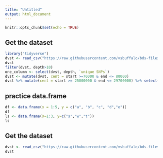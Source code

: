 ```yaml
---
title: "Untitled"
output: html_document
---
```


```r
knitr::opts_chunk$set(echo = TRUE)
```

## Get the dataset

```r
library("tidyverse")
dvst <- read_csv("https://raw.githubusercontent.com/vsbuffalo/bds-files/master/chapter-08-r/Dataset_S1.txt")
dvst
filter(dvst, depth>10)
one_column <- select(dvst, depth, `unique SNPs`)
dvst <- mutate(dvst, cent = start >=70000 & end <= 80000)
dvst %>% mutate(cent = start >= 25800000 & end <= 29700000) %>% select(cent, depth, start, end)
```
## practice data.frame

```r
df <- data.frame(x = 1:5, y = c("a", "b", "c", "d","e"))
df
ls <- data.frame(X=1:3, y=c("s","w","t"))
ls
```

## Get the dataset

```r
dvst <- read_csv("https://raw.githubusercontent.com/vsbuffalo/bds-files/master/chapter-08-r/Dataset_S1.txt")
dvst
```









